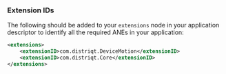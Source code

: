 
### Extension IDs

The following should be added to your `extensions` node in your application descriptor to identify all the required ANEs in your application:

```xml
<extensions>
    <extensionID>com.distriqt.DeviceMotion</extensionID>
    <extensionID>com.distriqt.Core</extensionID>
</extensions>
```


